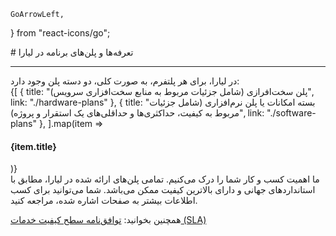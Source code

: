    GoArrowLeft,

    
} from "react-icons/go";


<Layout>
<Head>
<title>مستندات پلن‌های پلتفرم  - لیارا</title>

<meta property="og:title" content="مستندات خدمات رایانش ابری لیارا" />
<meta property="og:description" content="مستندات مربوط به پلن‌های یک پلتفرم"  />
<meta property="og:image" content="https://files.liara.ir/liara/logos/liara-poster.jpg" />
</Head>
# تعرفه‌ها و پلن‌های برنامه در لیارا

<hr className="mb-2" />
در لیارا، برای هر پلتفرم، به صورت کلی، دو دسته پلن وجود دارد:

<div className="h-4" />
<div className="grid md:grid-cols-1 gap-4">
            {[
      {
        title: "پلن سخت‌افرازی (شامل جزئیات مربوط به منابع سخت‌افزاری سرویس)",
        link: "./hardware-plans"
      },
      {
        title: "بسته امکانات یا پلن نرم‌افزاری (شامل جزئیات مربوط به کیفیت، حداکثری‌ها و حداقلی‌های یک استقرار و پروژه)",
        link: "./software-plans"
      },
  ].map(item =>
              <Link href={item.link}>
                <Card className="flex cursor-pointer w-full items-center justify-between">
                  <div className="flex items-center gap-3">
                    <h4>
                      {item.title}
                    </h4>
                  </div>
                  <GoArrowLeft className="ml-1" />
                </Card>
              </Link>
            )}
          </div>
<div className="h-2" />
ما اهمیت کسب و کار شما را درک می‌کنیم. تمامی پلن‌های ارائه شده در لیارا، مطابق با استانداردهای جهانی و دارای بالاترین کیفیت ممکن می‌باشد. شما می‌توانید برای کسب اطلاعات بیشتر به صفحات اشاره شده، مراجعه کنید.

<div className="h-2" />
<Alert variant="success">
<p>
همچنین بخوانید: <a href="https://liara.ir/sla" className="text-[#2196f3] ">توافق‌نامه سطح کیفیت خدمات (SLA)</a>
</p>
</Alert>


</Layout>